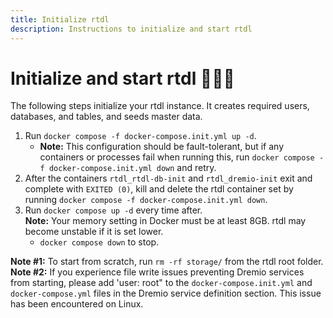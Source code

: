 ```yaml
---
title: Initialize rtdl
description: Instructions to initialize and start rtdl
---
```


# Initialize and start rtdl 🤷🏽‍♂️

The following steps initialize your rtdl instance. It creates required users, databases, 
and tables, and seeds master data.
1.  Run `docker compose -f docker-compose.init.yml up -d`.
    * **Note:** This configuration should be fault-tolerant, but if any containers or 
      processes fail when running this, run `docker compose -f docker-compose.init.yml down` 
      and retry.
2.  After the containers `rtdl_rtdl-db-init` and `rtdl_dremio-init` exit and complete with `EXITED (0)`, kill and 
    delete the rtdl container set by running `docker compose -f docker-compose.init.yml down`.
3.  Run `docker compose up -d` every time after.  
    **Note:** Your memory setting in Docker must be at least 8GB. rtdl may become unstable if it is 
    set lower.
    * `docker compose down` to stop.

**Note #1:** To start from scratch, run `rm -rf storage/` from the rtdl root folder.  
**Note #2:** If you experience file write issues preventing Dremio services from starting, 
please add 'user: root" to the `docker-compose.init.yml` and `docker-compose.yml` files 
in the Dremio service definition section. This issue has been encountered on Linux.
